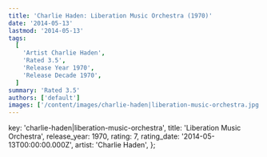 ```yaml
---
title: 'Charlie Haden: Liberation Music Orchestra (1970)'
date: '2014-05-13'
lastmod: '2014-05-13'
tags:
  [
    'Artist Charlie Haden',
    'Rated 3.5',
    'Release Year 1970',
    'Release Decade 1970',
  ]
summary: 'Rated 3.5'
authors: ['default']
images: ['/content/images/charlie-haden|liberation-music-orchestra.jpg']
---
```


  key: 'charlie-haden|liberation-music-orchestra',
  title: 'Liberation Music Orchestra',
  release_year: 1970,
  rating: 7,
  rating_date: '2014-05-13T00:00:00.000Z',
  artist: 'Charlie Haden',
};

<MusicRating data={data} />
